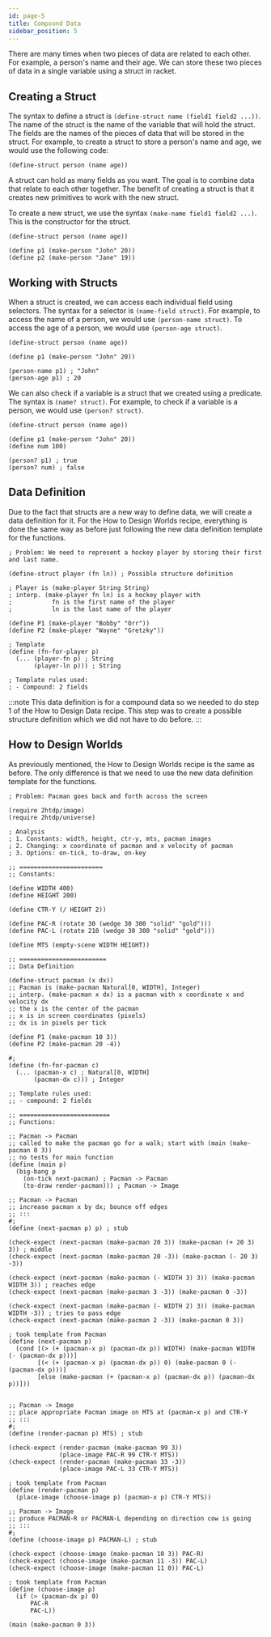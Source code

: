 ```yaml
---
id: page-5
title: Compound Data
sidebar_position: 5
---
```

There are many times when two pieces of data are related to each other. For example, a person's name and their age. We can store these two pieces of data in a single variable using a struct in racket.

## Creating a Struct
The syntax to define a struct is `(define-struct name (field1 field2 ...))`. The name of the struct is the name of the variable that will hold the struct. The fields are the names of the pieces of data that will be stored in the struct. For example, to create a struct to store a person's name and age, we would use the following code:

```racket title="Creating a Struct" showLineNumbers
(define-struct person (name age))
```

A struct can hold as many fields as you want. The goal is to combine data that relate to each other together. The benefit of creating a struct is that it creates new primitives to work with the new struct.

To create a new struct, we use the syntax `(make-name field1 field2 ...)`. This is the constructor for the struct.

```racket title="Creating a Struct" showLineNumbers
(define-struct person (name age))

(define p1 (make-person "John" 20))
(define p2 (make-person "Jane" 19))
```

## Working with Structs
When a struct is created, we can access each individual field using selectors. The syntax for a selector is `(name-field struct)`. For example, to access the name of a person, we would use `(person-name struct)`. To access the age of a person, we would use `(person-age struct)`.

```racket title="Working with Structs" showLineNumbers
(define-struct person (name age))

(define p1 (make-person "John" 20))

(person-name p1) ; "John"
(person-age p1) ; 20
```

We can also check if a variable is a struct that we created using a predicate. The syntax is `(name? struct)`. For example, to check if a variable is a person, we would use `(person? struct)`.

```racket title="Working with Structs" showLineNumbers
(define-struct person (name age))

(define p1 (make-person "John" 20))
(define num 100)

(person? p1) ; true
(person? num) ; false
```

## Data Definition
Due to the fact that structs are a new way to define data, we will create a data definition for it. For the How to Design Worlds recipe, everything is done the same way as before just following the new data definition template for the functions.

```racket title="Data Definition for Player" showLineNumbers
; Problem: We need to represent a hockey player by storing their first and last name.

(define-struct player (fn ln)) ; Possible structure definition

; Player is (make-player String String)
; interp. (make-player fn ln) is a hockey player with
;           fn is the first name of the player
;           ln is the last name of the player

(define P1 (make-player "Bobby" "Orr"))
(define P2 (make-player "Wayne" "Gretzky"))

; Template
(define (fn-for-player p)
  (... (player-fn p) ; String
       (player-ln p))) ; String

; Template rules used:
; - Compound: 2 fields
```

:::note
This data definition is for a compound data so we needed to do step 1 of the How to Design Data recipe. This step was to create a possible structure definition which we did not have to do before.
:::

## How to Design Worlds
As previously mentioned, the How to Design Worlds recipe is the same as before. The only difference is that we need to use the new data definition template for the functions.

```racket title="How to Design Worlds" showLineNumbers
; Problem: Pacman goes back and forth across the screen

(require 2htdp/image)
(require 2htdp/universe)

; Analysis
; 1. Constants: width, height, ctr-y, mts, pacman images
; 2. Changing: x coordinate of pacman and x velocity of pacman
; 3. Options: on-tick, to-draw, on-key

;; =======================
;; Constants:

(define WIDTH 400)
(define HEIGHT 200)

(define CTR-Y (/ HEIGHT 2))

(define PAC-R (rotate 30 (wedge 30 300 "solid" "gold")))
(define PAC-L (rotate 210 (wedge 30 300 "solid" "gold")))

(define MTS (empty-scene WIDTH HEIGHT))

;; ========================
;; Data Definition

(define-struct pacman (x dx))
;; Pacman is (make-pacman Natural[0, WIDTH], Integer)
;; interp. (make-pacman x dx) is a pacman with x coordinate x and velocity dx
;; the x is the center of the pacman
;; x is in screen coordinates (pixels)
;; dx is in pixels per tick

(define P1 (make-pacman 10 3))
(define P2 (make-pacman 20 -4))

#;
(define (fn-for-pacman c)
  (... (pacman-x c) ; Natural[0, WIDTH]
       (pacman-dx c))) ; Integer

;; Template rules used:
;; - compound: 2 fields

;; =========================
;; Functions:

;; Pacman -> Pacman
;; called to make the pacman go for a walk; start with (main (make-pacman 0 3))
;; no tests for main function
(define (main p)
  (big-bang p
    (on-tick next-pacman) ; Pacman -> Pacman
    (to-draw render-pacman))) ; Pacman -> Image

;; Pacman -> Pacman
;; increase pacman x by dx; bounce off edges
;; :::
#;
(define (next-pacman p) p) ; stub

(check-expect (next-pacman (make-pacman 20 3)) (make-pacman (+ 20 3) 3)) ; middle
(check-expect (next-pacman (make-pacman 20 -3)) (make-pacman (- 20 3) -3))

(check-expect (next-pacman (make-pacman (- WIDTH 3) 3)) (make-pacman WIDTH 3)) ; reaches edge
(check-expect (next-pacman (make-pacman 3 -3)) (make-pacman 0 -3))

(check-expect (next-pacman (make-pacman (- WIDTH 2) 3)) (make-pacman WIDTH -3)) ; tries to pass edge
(check-expect (next-pacman (make-pacman 2 -3)) (make-pacman 0 3))

; took template from Pacman
(define (next-pacman p)
  (cond [(> (+ (pacman-x p) (pacman-dx p)) WIDTH) (make-pacman WIDTH (- (pacman-dx p)))]
        [(< (+ (pacman-x p) (pacman-dx p)) 0) (make-pacman 0 (- (pacman-dx p)))]
        [else (make-pacman (+ (pacman-x p) (pacman-dx p)) (pacman-dx p))]))
        

;; Pacman -> Image
;; place appropriate Pacman image on MTS at (pacman-x p) and CTR-Y
;; :::
#;
(define (render-pacman p) MTS) ; stub

(check-expect (render-pacman (make-pacman 99 3))
              (place-image PAC-R 99 CTR-Y MTS))
(check-expect (render-pacman (make-pacman 33 -3))
              (place-image PAC-L 33 CTR-Y MTS))

; took template from Pacman
(define (render-pacman p)
  (place-image (choose-image p) (pacman-x p) CTR-Y MTS))

;; Pacman -> Image
;; produce PACMAN-R or PACMAN-L depending on direction cow is going
;; :::
#;
(define (choose-image p) PACMAN-L) ; stub

(check-expect (choose-image (make-pacman 10 3)) PAC-R)
(check-expect (choose-image (make-pacman 11 -3)) PAC-L)
(check-expect (choose-image (make-pacman 11 0)) PAC-L)

; took template from Pacman
(define (choose-image p)
  (if (> (pacman-dx p) 0)
      PAC-R
      PAC-L))

(main (make-pacman 0 3))
```